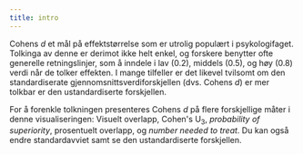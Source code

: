 ```yaml
---
title: intro
---
```


Cohens *d* et mål på effektstørrelse som er utrolig populært i psykologifaget. Tolkinga av denne er derimot ikke helt enkel, og forskere benytter ofte generelle retningslinjer, som å inndele i lav (0.2), middels (0.5), og høy (0.8) verdi når de tolker effekten. I mange tilfeller er det likevel tvilsomt om den standardiserate gjennomsnittsverdiforskjellen (dvs. Cohens *d*) er mer tolkbar er den ustandardiserte forskjellen.

For å forenkle tolkningen presenteres Cohens *d* på flere forskjellige måter i denne visualiseringen: Visuelt overlapp, Cohen's U<sub>3</sub>, *probability of superiority*, prosentuelt overlapp, og *number needed to treat*.  Du kan også endre standardavviet samt se den ustandardiserte forskjellen.


